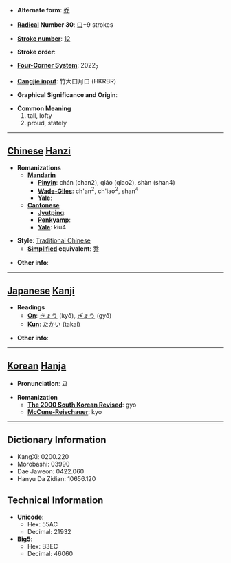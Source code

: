 * '''Alternate form''': [[乔]]

* '''[[Wiktionary:Chinese radical index| Radical]] Number 30''': [[Wiktionary:Chinese radical index 口|口]]+9 strokes

* '''[[Wiktionary:Chinese total strokes index|Stroke number]]''': [[Wiktionary:Chinese total strokes index 12|12]]

* '''Stroke order''': 

* '''[[Wiktionary:Chinese four corner index|Four-Corner System]]''': 2022<sub>7</sub>

* '''[[Wiktionary:Chinese Cangjie index|Cangjie input]]''': 竹大口月口 (HKRBR)

* '''Graphical Significance and Origin''': 

* '''Common Meaning'''
*#tall, lofty
*# proud, stately


----

== [[Chinese]] [[Hanzi]] ==

* '''Romanizations'''
** '''[[Mandarin]]'''
*** '''[[Pinyin]]''': chán (chan2), qiáo (qiao2), shàn (shan4)
*** '''[[Wade-Giles]]''': ch'an<sup>2</sup>, ch'iao<sup>2</sup>, shan<sup>4</sup>
*** '''[[Yale]]''': 
** '''[[Cantonese]]'''
*** '''[[Jyutping]]''':
*** '''[[Penkyamp]]''': 
*** '''[[Yale]]''': kiu4

* '''Style''': [[Traditional Chinese]] 
** '''[[Simplified Chinese|Simplified]] equivalent''': [[乔]]

* '''Other info''': 

----

== [[Japanese]] [[Kanji]] ==

* '''Readings'''
** '''[[On]]''': [[きょう]] (kyō), [[ぎょう]] (gyō)
** '''[[Kun]]''': [[たかい]] (takai)

* '''Other info''':  

----

== [[Korean]] [[Hanja]] ==

* '''Pronunciation''': 교

* '''Romanization'''
** '''[[The 2000 South Korean Revised Romanization|The 2000 South Korean Revised]]''': gyo
** '''[[McCune-Reischauer]]''': kyo

----

== Dictionary Information ==

* KangXi: 0200.220
* Morobashi: 03990
* Dae Jaweon: 0422.060
* Hanyu Da Zidian: 10656.120

== Technical Information ==

* '''Unicode''':
** Hex: 55AC
** Decimal: 21932
* '''Big5''':
** Hex: B3EC
** Decimal: 46060